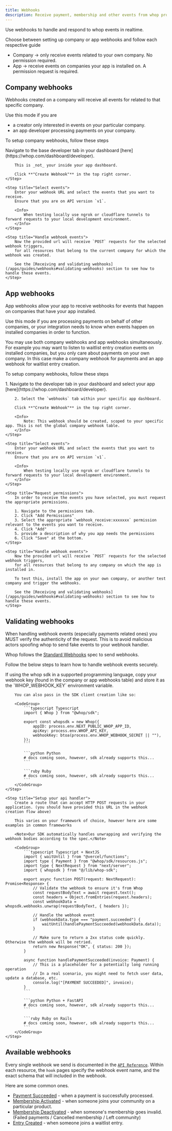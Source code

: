 ```yaml
---
title: Webhooks
description: Receive payment, membership and other events from whop programmatically
---
```


Use webhooks to handle and respond to whop events in realtime.

Choose between setting up company or app webhooks and follow each respective guide

- Company -> only receive events related to your own company. No permission required.
- App -> receive events on companies your app is installed on. A permission request is required.

## Company webhooks

Webhooks created on a company will receive all events for related to that specific company.

Use this mode if you are

- a creator only interested in events on your particular company.
- an app developer processing payments on your company.

To setup company webhooks, follow these steps

<Steps>
    <Step title="Create the webhook in the whop dashboard">
        Navigate to the base developer tab in your dashboard [here](https://whop.com/dashboard/developer).

        This is _not_ your inside your app dashboard.

        Click **"Create Webhook"** in the top right corner.
    </Step>

    <Step title="Select events">
        Enter your webhook URL and select the events that you want to receive.
        Ensure that you are on API version `v1`.

        <Info>
            When testing locally use ngrok or cloudflare tunnels to forward requests to your local development environment.
        </Info>
    </Step>

    <Step title="Handle webhook events">
        Now the provided url will receive `POST` requests for the selected webhook triggers,
        for all resources that belong to the current company for which the webhook was created.

        See the [Receiving and validating webhooks](/apps/guides/webhooks#validating-webhooks) section to see how to handle these events.
    </Step>
</Steps>

## App webhooks

App webhooks allow your app to receive webhooks for events that happen on companies that have your app installed.

Use this mode if you are processing payments on behalf of other companies, or your integration needs to know when events happen on installed companies in order to function.

You may use both company webhooks and app webhooks simultaneously. For example you may want to listen to waitlist entry creation events on installed companies,
but you only care about payments on your own company. In this case make a company webhook for payments and an app webhook for waitlist entry creation.

To setup company webhooks, follow these steps

<Steps>
    <Step title="Create the webhook in the whop app dashboard">
        1. Navigate to the developer tab in your dashboard and select your app [here](https://whop.com/dashboard/developer).

        2. Select the `webhooks` tab within your specific app dashboard.

        Click **"Create Webhook"** in the top right corner.

        <Info>
            Note: This webhook should be created, scoped to your specific app. This is not the global company webhook table.
        </Info>
    </Step>

    <Step title="Select events">
        Enter your webhook URL and select the events that you want to receive.
        Ensure that you are on API version `v1`.

        <Info>
            When testing locally use ngrok or cloudflare tunnels to forward requests to your local development environment.
        </Info>
    </Step>

    <Step title="Request permissions">
        In order to receive the events you have selected, you must request the appropriate permissions.

        1. Navigate to the permissions tab.
        2. Click "Add Permissions"
        3. Select the appropriate `webhook_receive:xxxxxxx` permission relevant to the events you want to receive.
        4. Click "Add"
        5. provide a description of why you app needs the permissions
        6. Click "Save" at the bottom.
    </Step>

    <Step title="Handle webhook events">
        Now the provided url will receive `POST` requests for the selected webhook triggers,
        for all resources that belong to any company on which the app is installed in.

        To test this, install the app on your own company, or another test company and trigger the webhooks.

        See the [Receiving and validating webhooks](/apps/guides/webhooks#validating-webhooks) section to see how to handle these events.
    </Step>
</Steps>

## Validating webhooks

When handling webhook events (especially payments related ones) you MUST verify the authenticity of the request.
This is to avoid malicious actors spoofing whop to send fake events to your webhook handler.

Whop follows the [Standard Webhooks](https://github.com/standard-webhooks/standard-webhooks) spec to send webhooks.

Follow the below steps to learn how to handle webhook events securely.

<Steps>
    <Step title="Copy your webhook secret and setup your api client">
        If using the whop sdk in a supported programming language, copy your webhook key
        (found in the company or app webhooks table) and store it as the `WHOP_WEBHOOK_KEY` environment variable.

        You can also pass in the SDK client creation like so:

        <CodeGroup>
            ```typescript Typescript
            import { Whop } from "@whop/sdk";

            export const whopsdk = new Whop({
               	appID: process.env.NEXT_PUBLIC_WHOP_APP_ID,
               	apiKey: process.env.WHOP_API_KEY,
               	webhookKey: btoa(process.env.WHOP_WEBHOOK_SECRET || ""),
            });
            ```

            ```python Python
            # docs coming soon, however, sdk already supports this...
            ```

            ```ruby Ruby
            # docs coming soon, however, sdk already supports this...
            ```
        </CodeGroup>
    </Step>

    <Step title="Setup your api handler">
        Create a route that can accept HTTP POST requests in your application. (you should have provided this URL in the webhook creation flow above)

        This varies on your framework of choice, however here are some examples in common frameworks

        <Note>Our SDK automatically handles unwrapping and verifying the webhook bodies according to the spec.</Note>

        <CodeGroup>
            ```typescript Typescript + NextJS
            import { waitUntil } from "@vercel/functions";
            import type { Payment } from "@whop/sdk/resources.js";
            import type { NextRequest } from "next/server";
            import { whopsdk } from "@/lib/whop-sdk";

            export async function POST(request: NextRequest): Promise<Response> {
               	// Validate the webhook to ensure it's from Whop
               	const requestBodyText = await request.text();
               	const headers = Object.fromEntries(request.headers);
               	const webhookData = whopsdk.webhooks.unwrap(requestBodyText, { headers });

               	// Handle the webhook event
               	if (webhookData.type === "payment.succeeded") {
              		waitUntil(handlePaymentSucceeded(webhookData.data));
               	}

               	// Make sure to return a 2xx status code quickly. Otherwise the webhook will be retried.
               	return new Response("OK", { status: 200 });
            }

            async function handlePaymentSucceeded(invoice: Payment) {
               	// This is a placeholder for a potentially long running operation
               	// In a real scenario, you might need to fetch user data, update a database, etc.
               	console.log("[PAYMENT SUCCEEDED]", invoice);
            }
            ```

            ```python Python + FastAPI
            # docs coming soon, however, sdk already supports this...
            ```

            ```ruby Ruby on Rails
            # docs coming soon, however, sdk already supports this...
            ```
        </CodeGroup>
    </Step>
</Steps>


## Available webhooks

Every single webhook we send is documented in the [`API Reference`](/api-reference/).
Within each resource, the `hook` pages specify the webhook event name,
and the exact schema that will included in the webhook.

Here are some common ones.

- [Payment Succeeded](/api-reference/payments/payment-succeeded) - when a payment is successfully processed.
- [Membership Activated](/api-reference/memberships/membership-activated) - when someone joins your community on a particular product.
- [Membership Deactivated](/api-reference/memberships/membership-deactivated) - when someone's membership goes invalid. (Failed payments / Cancelled membership / Left community)
- [Entry Created](/api-reference/entries/entry-created) - when someone joins a waitlist entry.
